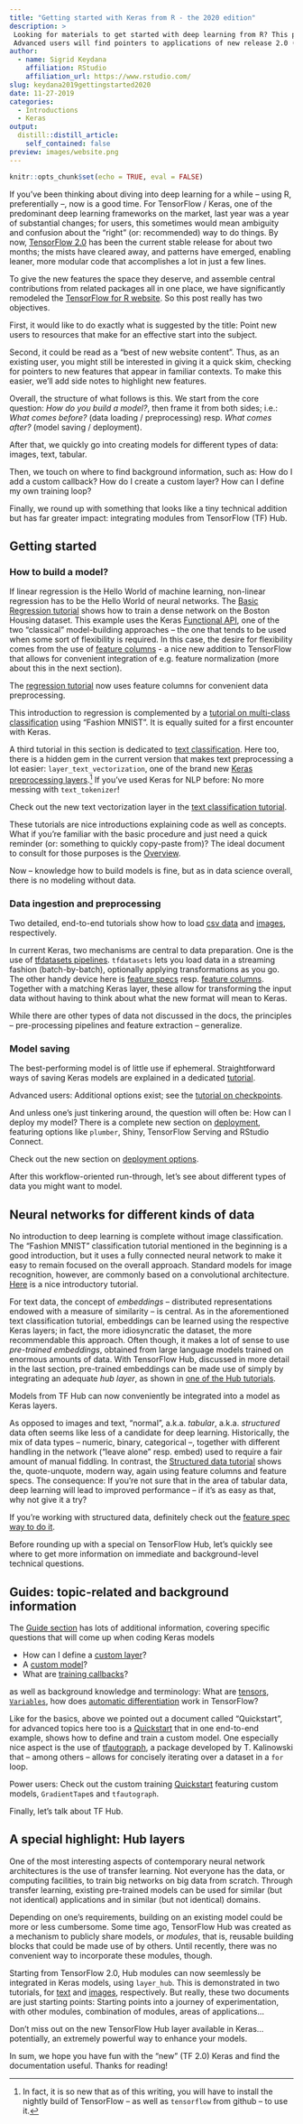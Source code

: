 ```yaml
---
title: "Getting started with Keras from R - the 2020 edition"
description: > 
 Looking for materials to get started with deep learning from R? This post presents useful tutorials, guides, and background documentation on the new TensorFlow for R website. 
 Advanced users will find pointers to applications of new release 2.0 (or upcoming 2.1!) features alluded to in the recent TensorFlow 2.0 post.
author:
  - name: Sigrid Keydana
    affiliation: RStudio
    affiliation_url: https://www.rstudio.com/
slug: keydana2019gettingstarted2020
date: 11-27-2019
categories:
  - Introductions
  - Keras
output:
  distill::distill_article:
    self_contained: false
preview: images/website.png
---
```



```r
knitr::opts_chunk$set(echo = TRUE, eval = FALSE)
```


If you've been thinking about diving into deep learning for a while -- using R, preferentially --, now is a good time. For TensorFlow / Keras, one of the predominant deep learning frameworks on the market, last year was a year of substantial changes; for users, this sometimes would mean ambiguity and confusion about the "right" (or: recommended) way to do things. By now, [TensorFlow 2.0](https://blogs.rstudio.com/tensorflow/posts/2019-10-08-tf2-whatchanges/) has been the current stable release for about two months; the mists have cleared away, and patterns have emerged, enabling leaner, more modular code that accomplishes a lot in just a few lines.

To give the new features the space they deserve, and assemble central contributions from related packages all in one place, we have significantly remodeled the [TensorFlow for R website](https://tensorflow.rstudio.com/). So this post really has two objectives. 

First, it would like to do exactly what is suggested by the title: Point new users to resources that make for an effective start into the subject. 

Second, it could be read as a "best of new website content". Thus, as an existing user, you might still be interested in giving it a quick skim, checking for pointers to new features that appear in familiar contexts. To make this easier, we'll add side notes to highlight new features.

Overall, the structure of what follows is this. We start from the core question: _How do you build a model?_, then frame it from both sides; i.e.: _What comes before?_ (data loading / preprocessing) resp. _What comes after?_ (model saving / deployment).

After that,  we quickly go into creating models for different types of data: images, text, tabular. 

Then, we touch on where to find background information, such as: How do I add a custom callback? How do I create a custom layer? How can I define my own training loop?

Finally, we round up with something that looks like a tiny technical addition but has far greater impact: integrating modules from TensorFlow (TF) Hub.


## Getting started

### How to build a model?

If linear regression is the Hello World of machine learning, non-linear regression has to be the Hello World of neural networks. The [Basic Regression tutorial](https://tensorflow.rstudio.com/tutorials/beginners/basic-ml/tutorial_basic_regression/) shows how to train a dense network on the Boston Housing dataset. This example uses the Keras [Functional API](https://tensorflow.rstudio.com/guide/keras/functional_api/), one of the two "classical" model-building approaches -- the one that tends to be used when some sort of flexibility is required. In this case, the desire for flexibility comes from the use of [feature columns](https://tensorflow.rstudio.com/guide/tfdatasets/feature_columns/) -  a nice new addition to TensorFlow that allows for convenient integration of e.g. feature normalization (more about this in the next section).

<aside>
The [regression tutorial](https://tensorflow.rstudio.com/tutorials/beginners/basic-ml/tutorial_basic_regression/) now uses feature columns for convenient data preprocessing.
</aside>

This introduction to regression is complemented by a [tutorial on multi-class classification](https://tensorflow.rstudio.com/tutorials/beginners/basic-ml/tutorial_basic_classification/) using "Fashion MNIST". It is equally suited for a first encounter with Keras.

A third tutorial in this section is dedicated to [text classification](https://tensorflow.rstudio.com/tutorials/beginners/basic-ml/tutorial_basic_text_classification/). Here too, there is a hidden gem in the current version that makes text preprocessing a lot easier: `layer_text_vectorization`, one of the brand new [Keras preprocessing layers](https://github.com/keras-team/governance/blob/master/rfcs/20190502-preprocessing-layers.md).^[In fact, it is so new that as of this writing, you will have to install the nightly build of TensorFlow -- as well as `tensorflow` from github -- to use it.] If you've used Keras for NLP before: No more messing with `text_tokenizer`!

<aside>
Check out the new text vectorization layer in the [text classification tutorial](https://tensorflow.rstudio.com/tutorials/beginners/basic-ml/tutorial_basic_text_classification/).
</aside>

These tutorials are nice introductions explaining code as well as concepts. What if you're familiar with the basic procedure and just need a quick reminder (or: something to quickly copy-paste from)? The ideal document to consult for those purposes is the [Overview](https://tensorflow.rstudio.com/tutorials/beginners/).

Now -- knowledge how to build models is fine, but as in data science overall, there is no modeling without data.

### Data ingestion and preprocessing

Two detailed, end-to-end tutorials show how to load [csv data](https://tensorflow.rstudio.com/tutorials/beginners/load/load_csv/) and 
[images](https://tensorflow.rstudio.com/tutorials/beginners/load/load_image/), respectively.

In current Keras, two mechanisms are central to data preparation. One is the use of [tfdatasets pipelines](https://tensorflow.rstudio.com/guide/tfdatasets/introduction/). `tfdatasets` lets you load data in a streaming fashion (batch-by-batch), optionally applying transformations as you go. The other handy device here is [feature specs](https://tensorflow.rstudio.com/guide/tfdatasets/feature_spec/) resp. [feature columns](https://tensorflow.rstudio.com/guide/tfdatasets/feature_columns/). Together with a matching Keras layer, these allow for transforming the input data without having to think about what the new format will mean to Keras.

While there are other types of data not discussed in the docs, the principles -- pre-processing pipelines and feature extraction -- generalize.

### Model saving

The best-performing model is of little use if ephemeral. Straightforward ways of saving Keras models are explained in a dedicated [tutorial](https://tensorflow.rstudio.com/tutorials/beginners/basic-ml/tutorial_save_and_restore/). 

<aside>
Advanced users: Additional options exist; see the [tutorial on checkpoints](https://tensorflow.rstudio.com/guide/saving/checkpoints/).
</aside>

And unless one's just tinkering around, the question will often be: How can I deploy my model?
There is a complete new section on [deployment](https://tensorflow.rstudio.com/deploy/), featuring options like `plumber`, Shiny, TensorFlow Serving and RStudio Connect.

<aside>
Check out the new section on [deployment options](https://tensorflow.rstudio.com/deploy/).
</aside>

After this workflow-oriented run-through, let's see about different types of data you might want to model.

## Neural networks for different kinds of data

No introduction to deep learning is complete without image classification. The "Fashion MNIST" classification tutorial mentioned in the beginning is a good introduction, but it uses a fully connected neural network to make it easy to remain focused on the overall approach. Standard models for image recognition, however, are commonly based on a convolutional architecture. [Here](https://tensorflow.rstudio.com/tutorials/advanced/images/cnn/) is a nice introductory tutorial.

For text data, the concept of _embeddings_ -- distributed representations endowed with a measure of similarity -- is central. As in the aforementioned text classification tutorial, embeddings can be learned using the respective Keras layers; in fact, the more idiosyncratic the dataset, the more recommendable this approach. Often though, it makes a lot of sense to use _pre-trained embeddings_, obtained from large language models trained on enormous amounts of data. With TensorFlow Hub, discussed in more detail in the last section, pre-trained embeddings can be made use of simply by integrating an adequate _hub layer_, as shown in [one of the Hub tutorials](https://tensorflow.rstudio.com/tutorials/beginners/basic-ml/tutorial_basic_text_classification_with_tfhub/).

<aside>
Models from TF Hub can now conveniently be integrated into a model as Keras layers.
</aside>

As opposed to images and text, "normal", a.k.a. _tabular_, a.k.a. _structured_ data often seems like less of a candidate for deep learning. Historically, the mix of data types -- numeric, binary, categorical --, together with different handling in the network ("leave alone" resp. embed) used to require a fair amount of manual fiddling. In contrast, the [Structured data tutorial](https://tensorflow.rstudio.com/tutorials/advanced/structured/classify/) shows the, quote-unquote, modern way, again using feature columns and feature specs. The consequence: If you're not sure that in the area of tabular data, deep learning will lead to improved performance -- if it's as easy as that, why not give it a try?

<aside>
If you're working with structured data, definitely check out the [feature spec way to do it](https://tensorflow.rstudio.com/guide/tfdatasets/feature_spec/).
</aside>

Before rounding up with a special on TensorFlow Hub, let's quickly see where to get more information on immediate and background-level technical questions.

## Guides: topic-related and background information

The [Guide section](https://tensorflow.rstudio.com/guide/) has lots of additional information, covering specific questions that will come up when coding Keras models

 - How can I define a [custom layer](https://tensorflow.rstudio.com/guide/keras/custom_layers/)?
 - A [custom model](https://tensorflow.rstudio.com/guide/keras/custom_models/)?
 - What are [training callbacks](https://tensorflow.rstudio.com/guide/keras/training_callbacks/)?

as well as background knowledge and terminology: What are [tensors](https://tensorflow.rstudio.com/guide/tensorflow/tensors/), [`Variables`](https://tensorflow.rstudio.com/guide/tensorflow/variables/), how does [automatic differentiation](https://tensorflow.rstudio.com/tutorials/advanced/customization/autodiff/) work in TensorFlow?

Like for the basics, above we pointed out a document called "Quickstart", for advanced topics here too is a [Quickstart](https://tensorflow.rstudio.com/tutorials/advanced/) that in one end-to-end example, shows how to define and train a custom model. One especially nice aspect is the use of [tfautograph](https://github.com/t-kalinowski/tfautograph), a package developed by T. Kalinowski that -- among others -- allows for concisely iterating over a dataset in a `for` loop.

<aside>
Power users: Check out the custom training [Quickstart](https://tensorflow.rstudio.com/tutorials/advanced/) featuring custom models, `GradientTape`s and `tfautograph`.
</aside>

Finally, let's talk about TF Hub.

## A special highlight: Hub layers

One of the most interesting aspects of contemporary neural network architectures is the use of transfer learning. Not everyone has the data, or computing facilities, to train big networks on big data from scratch. Through transfer learning, existing pre-trained models can be used for similar (but not identical) applications and in similar (but not identical) domains.

Depending on one's requirements, building on an existing model could be more or less cumbersome. Some time ago, TensorFlow Hub was created as a mechanism to publicly share models, or _modules_, that is, reusable building blocks that could be made use of by others.
Until recently, there was no convenient way to incorporate these modules, though.

Starting from TensorFlow 2.0, Hub modules can now seemlessly be integrated in Keras models, using `layer_hub`. This is demonstrated in two tutorials, for [text](https://tensorflow.rstudio.com/tutorials/beginners/basic-ml/tutorial_basic_text_classification_with_tfhub/) and [images](https://tensorflow.rstudio.com/tutorials/advanced/images/transfer-learning-hub/), respectively. But really, these two documents are just starting points: Starting points into a journey of experimentation, with other modules, combination of modules, areas of applications...

<aside>
Don't miss out on the new TensorFlow Hub layer available in Keras... potentially, an extremely powerful way to enhance your models.
</aside>

In sum, we hope you have fun with the "new" (TF 2.0) Keras and find the documentation useful.
Thanks for reading!
